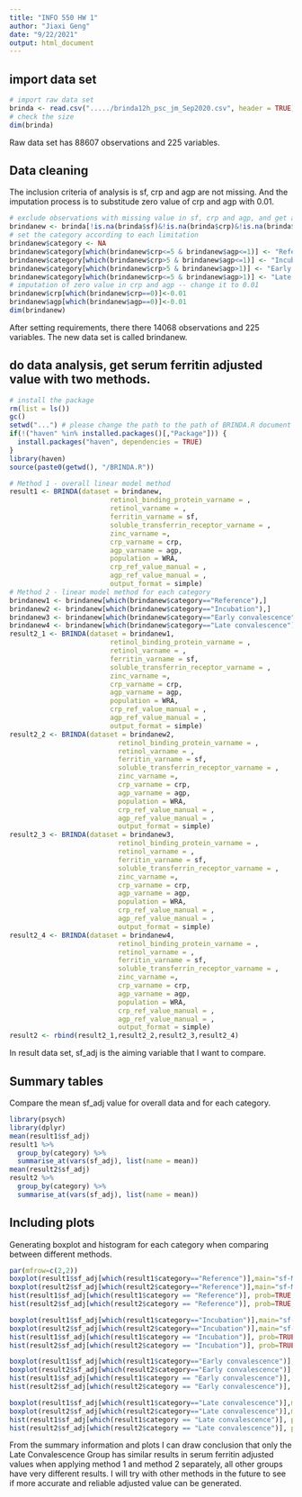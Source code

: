 ```yaml
---
title: "INFO 550 HW 1"
author: "Jiaxi Geng"
date: "9/22/2021"
output: html_document
---
```


## import data set
```r
# import raw data set
brinda <- read.csv("...../brinda12h_psc_jm_Sep2020.csv", header = TRUE) # please change the path to your downloaded file path
# check the size
dim(brinda)
```
Raw data set has 88607 observations and 225 variables.

## Data cleaning
The inclusion criteria of analysis is sf, crp and agp are not missing. And the imputation process is to substitude zero value of crp and agp with 0.01.
```r
# exclude observations with missing value in sf, crp and agp, and get a new data set I am going to focusing on
brindanew <- brinda[!is.na(brinda$sf)&!is.na(brinda$crp)&!is.na(brinda$agp), ]
# set the category according to each limitation
brindanew$category <- NA
brindanew$category[which(brindanew$crp<=5 & brindanew$agp<=1)] <- "Reference"
brindanew$category[which(brindanew$crp>5 & brindanew$agp<=1)] <- "Incubation"
brindanew$category[which(brindanew$crp>5 & brindanew$agp>1)] <- "Early convalescence"
brindanew$category[which(brindanew$crp<=5 & brindanew$agp>1)] <- "Late convalescence"
# imputation of zero value in crp and agp -- change it to 0.01
brindanew$crp[which(brindanew$crp==0)]<-0.01
brindanew$agp[which(brindanew$agp==0)]<-0.01
dim(brindanew)
```
After setting requirements, there there 14068 observations and 225 variables. The new data set is called brindanew.

## do data analysis, get serum ferritin adjusted value with two methods.
```r
# install the package
rm(list = ls())
gc()
setwd("...") # please change the path to the path of BRINDA.R document
if(!("haven" %in% installed.packages()[,"Package"])) {
  install.packages("haven", dependencies = TRUE)
}
library(haven)
source(paste0(getwd(), "/BRINDA.R"))

# Method 1 - overall linear model method
result1 <- BRINDA(dataset = brindanew,
                         retinol_binding_protein_varname = ,
                         retinol_varname = ,
                         ferritin_varname = sf,
                         soluble_transferrin_receptor_varname = , 
                         zinc_varname =,
                         crp_varname = crp, 
                         agp_varname = agp,
                         population = WRA, 
                         crp_ref_value_manual = , 
                         agp_ref_value_manual = , 
                         output_format = simple)
# Method 2 - linear model method for each category
brindanew1 <- brindanew[which(brindanew$category=="Reference"),]
brindanew2 <- brindanew[which(brindanew$category=="Incubation"),]
brindanew3 <- brindanew[which(brindanew$category=="Early convalescence"),]
brindanew4 <- brindanew[which(brindanew$category=="Late convalescence"),]
result2_1 <- BRINDA(dataset = brindanew1,
                         retinol_binding_protein_varname = ,
                         retinol_varname = ,
                         ferritin_varname = sf,
                         soluble_transferrin_receptor_varname = , 
                         zinc_varname =,
                         crp_varname = crp, 
                         agp_varname = agp,
                         population = WRA, 
                         crp_ref_value_manual = , 
                         agp_ref_value_manual = , 
                         output_format = simple)
result2_2 <- BRINDA(dataset = brindanew2,
                           retinol_binding_protein_varname = ,
                           retinol_varname = ,
                           ferritin_varname = sf,
                           soluble_transferrin_receptor_varname = , 
                           zinc_varname =,
                           crp_varname = crp, 
                           agp_varname = agp,
                           population = WRA, 
                           crp_ref_value_manual = , 
                           agp_ref_value_manual = , 
                           output_format = simple)
result2_3 <- BRINDA(dataset = brindanew3,
                           retinol_binding_protein_varname = ,
                           retinol_varname = ,
                           ferritin_varname = sf,
                           soluble_transferrin_receptor_varname = , 
                           zinc_varname =,
                           crp_varname = crp, 
                           agp_varname = agp,
                           population = WRA, 
                           crp_ref_value_manual = , 
                           agp_ref_value_manual = , 
                           output_format = simple)
result2_4 <- BRINDA(dataset = brindanew4,
                           retinol_binding_protein_varname = ,
                           retinol_varname = ,
                           ferritin_varname = sf,
                           soluble_transferrin_receptor_varname = , 
                           zinc_varname =,
                           crp_varname = crp, 
                           agp_varname = agp,
                           population = WRA, 
                           crp_ref_value_manual = , 
                           agp_ref_value_manual = , 
                           output_format = simple)
result2 <- rbind(result2_1,result2_2,result2_3,result2_4)
```
In result data set, sf_adj is the aiming variable that I want to compare.

## Summary tables
Compare the mean sf_adj value for overall data and for each category.
```r
library(psych)
library(dplyr)
mean(result1$sf_adj)
result1 %>%
  group_by(category) %>%
  summarise_at(vars(sf_adj), list(name = mean))
mean(result2$sf_adj)
result2 %>%
  group_by(category) %>%
  summarise_at(vars(sf_adj), list(name = mean))
```

## Including plots
Generating boxplot and histogram for each category when comparing between different methods.
```r
par(mfrow=c(2,2))
boxplot(result1$sf_adj[which(result1$category=="Reference")],main="sf-Method1", xlab="Reference",ylab="Serum ferritin",ylim=c(0,50))
boxplot(result2$sf_adj[which(result2$category=="Reference")],main="sf-Method2", xlab="Reference",ylab="Serum ferritin",ylim=c(0,50))
hist(result1$sf_adj[which(result1$category == "Reference")], prob=TRUE, xlab="Serum ferritin", main="sf-Method1",xlim=c(0,150))
hist(result2$sf_adj[which(result2$category == "Reference")], prob=TRUE, xlab="Serum ferritin", main="sf-Method2",xlim=c(0,150))

boxplot(result1$sf_adj[which(result1$category=="Incubation")],main="sf-Method1", xlab="Incubation",ylab="Serum ferritin",ylim=c(0,50))
boxplot(result2$sf_adj[which(result2$category=="Incubation")],main="sf-Method2", xlab="Incubation",ylab="Serum ferritin",ylim=c(0,50))
hist(result1$sf_adj[which(result1$category == "Incubation")], prob=TRUE, xlab="Serum ferritin", main="sf-Method1",xlim=c(0,150))
hist(result2$sf_adj[which(result2$category == "Incubation")], prob=TRUE, xlab="Serum ferritin", main="sf-Method2",xlim=c(0,150))

boxplot(result1$sf_adj[which(result1$category=="Early convalescence")],main="sf-Method1", xlab="Early convalescence",ylab="Serum ferritin",ylim=c(0,50))
boxplot(result2$sf_adj[which(result2$category=="Early convalescence")],main="sf-Method2", xlab="Early convalescence",ylab="Serum ferritin",ylim=c(0,50))
hist(result1$sf_adj[which(result1$category == "Early convalescence")], prob=TRUE, xlab="Serum ferritin", main="sf-Method1",xlim=c(0,150))
hist(result2$sf_adj[which(result2$category == "Early convalescence")], prob=TRUE, xlab="Serum ferritin", main="sf-Method2",xlim=c(0,150))

boxplot(result1$sf_adj[which(result1$category=="Late convalescence")],main="sf-Method1", xlab="Late convalescence",ylab="Serum ferritin",ylim=c(0,50))
boxplot(result2$sf_adj[which(result2$category=="Late convalescence")],main="sf-Method2", xlab="Late convalescence",ylab="Serum ferritin",ylim=c(0,50))
hist(result1$sf_adj[which(result1$category == "Late convalescence")], prob=TRUE, xlab="Serum ferritin", main="sf-Method1",xlim=c(0,150))
hist(result2$sf_adj[which(result2$category == "Late convalescence")], prob=TRUE, xlab="Serum ferritin", main="sf-Method2",xlim=c(0,150))
```
From the summary information and plots I can draw conclusion that only the Late Convalescence Group has similar results in serum ferritin adjusted values when applying method 1 and method 2 separately, all other groups have very different results. I will try with other methods in the future to see if more accurate and reliable adjusted value can be generated.
